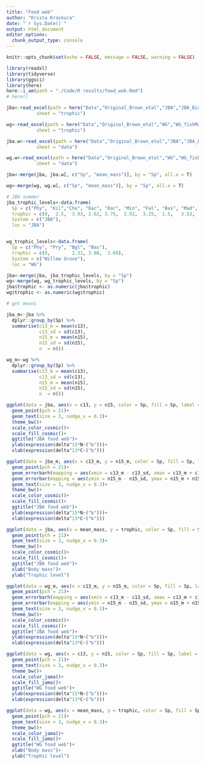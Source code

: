 ```yaml
---
title: "Food web"
author: "Krista Kraskura"
date: "`r Sys.Date()`"
output: html_document
editor_options: 
  chunk_output_type: console
---
```


```r
knitr::opts_chunk$set(echo = FALSE, message = FALSE, warning = FALSE)
```

```r
library(readxl)
library(tidyverse)
library(ggsci)
library(here)
here::i_am(path = "./Code/R results/food_web.Rmd")
# here()

jba<-read_excel(path = here("Data","Original_Brown_etal","JBA","JBA_Biota_fishmass_kk.xlsx"),
           sheet = "trophic")

wg<-read_excel(path = here("Data","Original_Brown_etal","WG","WG_fishMass_kk.xlsx"),
           sheet = "trophic")

jba.w<-read_excel(path = here("Data","Original_Brown_etal","JBA","JBA_Biota_fishmass_kk.xlsx"),
           sheet = "data")

wg.w<-read_excel(path = here("Data","Original_Brown_etal","WG","WG_fishMass_kk.xlsx"),
           sheet = "data")

jba<-merge(jba, jba.w[, c("Sp", "mean_mass")], by = "Sp", all.x = T)

wg<-merge(wg, wg.w[, c("Sp", "mean_mass")], by = "Sp", all.x = T)

```

```r
# JBA summer
jba_trophic_levels<-data.frame(
  Sp = c("Phy", "Kil","Chu", "Dac", "Dar", "Min", "Fal", "Bas", "Mad", "Pum", "Swa"), 
  trophic = c(0,  2.5,  3.93, 2.62, 3.75,  2.92,  3.25,  1.5,   3.53,  3.83,  2.5),
  System = c("JBA"),
  loc = "JBA")


wg_trophic_levels<-data.frame(
  Sp = c("Phy", "Pry", "Bgl", "Bas"), 
  trophic = c(0,        2.31, 3.08,  3.69),
  System = c("Willow Grove"), 
  loc = "WG")

jba<-merge(jba, jba_trophic_levels, by = "Sp")
wg<-merge(wg, wg_trophic_levels, by = "Sp")
jba$trophic <- as.numeric(jba$trophic)
wg$trophic <- as.numeric(wg$trophic)

# get means

jba_m<-jba %>% 
  dplyr::group_by(Sp) %>% 
  summarise(c13_m = mean(c13), 
            c13_sd = sd(c13), 
            n15_m = mean(n15), 
            n15_sd = sd(n15),
            n  = n())

wg_m<-wg %>% 
  dplyr::group_by(Sp) %>% 
  summarise(c13_m = mean(c13), 
            c13_sd = sd(c13), 
            n15_m = mean(n15), 
            n15_sd = sd(n15),
            n  = n())

```

```r
ggplot(data = jba, aes(x = c13, y = n15, color = Sp, fill = Sp, label = Sp, size = mean_mass))+
  geom_point(pch = 21)+
  geom_text(size = 3, nudge_x = 0.3)+
  theme_bw()+
  scale_color_cosmic()+
  scale_fill_cosmic()+
  ggtitle("JBA food web")+
  ylab(expression(delta^15*N~("‰")))+
  xlab(expression(delta^13*C~("‰")))

ggplot(data = jba_m, aes(x = c13_m, y = n15_m, color = Sp, fill = Sp, label = Sp))+
  geom_point(pch = 21)+
  geom_errorbarh(mapping = aes(xmin = c13_m - c13_sd, xmax = c13_m + c13_sd),  height = 0.1)+
  geom_errorbar(mapping = aes(ymin = n15_m - n15_sd, ymax = n15_m + n15_sd), width = 0.1)+
  geom_text(size = 3, nudge_x = 0.3)+
  theme_bw()+
  scale_color_cosmic()+
  scale_fill_cosmic()+
  ggtitle("JBA food web")+
  ylab(expression(delta^15*N~("‰")))+
  xlab(expression(delta^13*C~("‰")))

ggplot(data = jba, aes(x = mean_mass, y = trophic, color = Sp, fill = Sp, label = Sp))+
  geom_point(pch = 21)+
  geom_text(size = 3, nudge_x = 0.3)+
  theme_bw()+
  scale_color_cosmic()+
  scale_fill_cosmic()+
  ggtitle("JBA food web")+
  xlab("Body mass")+
  ylab("Trophic level")

ggplot(data = wg_m, aes(x = c13_m, y = n15_m, color = Sp, fill = Sp, label = Sp))+
  geom_point(pch = 21)+
  geom_errorbarh(mapping = aes(xmin = c13_m - c13_sd, xmax = c13_m + c13_sd),  height = 0.1)+
  geom_errorbar(mapping = aes(ymin = n15_m - n15_sd, ymax = n15_m + n15_sd), width = 0.1)+
  geom_text(size = 3, nudge_x = 0.3)+
  theme_bw()+
  scale_color_cosmic()+
  scale_fill_cosmic()+
  ggtitle("JBA food web")+
  ylab(expression(delta^15*N~("‰")))+
  xlab(expression(delta^13*C~("‰")))

ggplot(data = wg, aes(x = c13, y = n15, color = Sp, fill = Sp, label = Sp, size = mean_mass))+
  geom_point(pch = 21)+
  geom_text(size = 3, nudge_x = 0.3)+
  theme_bw()+
  scale_color_jama()+
  scale_fill_jama()+
  ggtitle("WG food web")+
  ylab(expression(delta^15*N~("‰")))+
  xlab(expression(delta^13*C~("‰")))

ggplot(data = wg, aes(x = mean_mass, y = trophic, color = Sp, fill = Sp, label = Sp))+
  geom_point(pch = 21)+
  geom_text(size = 3, nudge_x = 0.3)+
  theme_bw()+
  scale_color_jama()+
  scale_fill_jama()+
  ggtitle("WG food web")+
  xlab("Body mass")+
  ylab("Trophic level")
```



